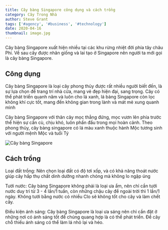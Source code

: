 ```yaml
---
title: Cây bàng Singapore công dụng và cách trồng
category: Cây Trong Nhà
author: Steve Grant
tags: ['#agency', '#business', '#technology']
date: 2020-04-16
thumbnail: image.jpg
---
```


Cây bàng Singapore xuất hiện nhiều tại các khu rừng nhiệt đới phía tây châu Phi. 
Về sau cây được nhân giống và lai tạo ở Singapore nên người ta mới gọi là cây bàng Singapore.

## Công dụng

Cây bàng Singapore là loại cây phong thủy được rất nhiều người biết đến, là sự lựa chọn để trang 
trí nhà cửa, mang vẻ đẹp hiện đại, sang trọng. Cây có thể phát triển quanh năm và luôn cho lá 
xanh, lá bàng Singapore còn lọc không khí cực tốt, mang đến không gian trong lành và mát mẻ xung 
quanh mình

Cây bàng Singapore với thân cây mọc thẳng đứng, mọc vươn lên phía trước thể hiện sự cần cù, chịu 
khó, luôn phấn đấu trong mọi hoàn cảnh. Theo phong thủy, cây bàng singapore có lá màu xanh thuộc 
hành Mộc tương sinh với người mệnh Mộc và tuổi Tý

![Cây bàng Singapore](./image1.jpg 'Cây bàng Singapore')

## Cách trồng

Loại đất trồng: Nên chọn loại đất có độ tơi xốp, và có khả năng thoát nước giúp cây hấp thụ chất dinh 
dưỡng nhanh chóng mà không lo ngập úng

Tưới nước: Cây bàng Singapore không phải là loại ưa ẩm, nên chỉ cần tưới nước duy trì từ 3 - 4 lần/1 
tuần, còn những chậu cây để ngoài trời thì 1 lần/1 ngày. Không tưới bằng nước có nhiều Clo sẽ không 
tốt cho cây và làm chết cây.

Điều kiện ánh sáng: Cây bàng Singapore là loại ưa sáng nên chỉ cần đặt ở những nơi có ánh sáng tốt 
để chúng quang hợp là có thể phát triển. Để cây chỗ thiếu ánh sáng có thể làm lá nhỏ lại và héo.

